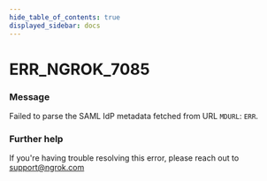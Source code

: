 ```yaml
---
hide_table_of_contents: true
displayed_sidebar: docs
---
```



# ERR_NGROK_7085

### Message

Failed to parse the SAML IdP metadata fetched from URL `MDURL`: `ERR`.

<ErrorDetails error="err_ngrok_7085" />

### Further help

If you're having trouble resolving this error, please reach out to [support@ngrok.com](mailto:support@ngrok.com?subject=Help%20with%20ERR_NGROK_7085)
